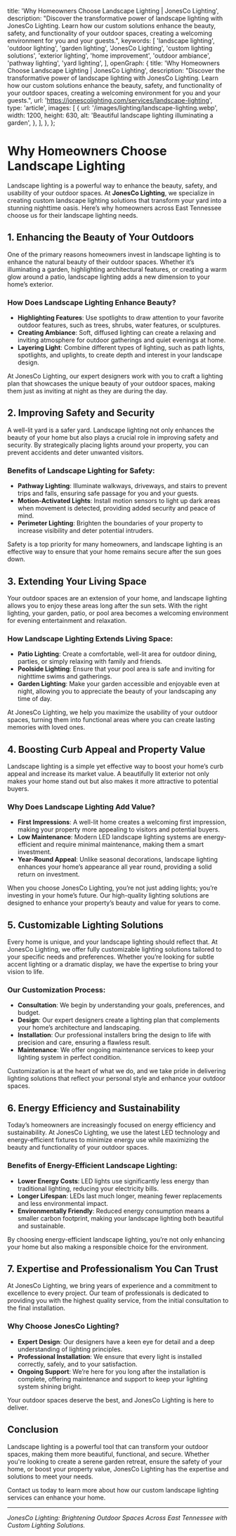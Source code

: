   title: 'Why Homeowners Choose Landscape Lighting | JonesCo Lighting',
  description:
    "Discover the transformative power of landscape lighting with JonesCo Lighting. Learn how our custom solutions enhance the beauty, safety, and functionality of your outdoor spaces, creating a welcoming environment for you and your guests.",
  keywords: [
    'landscape lighting',
    'outdoor lighting',
    'garden lighting',
    'JonesCo Lighting',
    'custom lighting solutions',
    'exterior lighting',
    'home improvement',
    'outdoor ambiance',
    'pathway lighting',
    'yard lighting',
  ],
  openGraph: {
    title: 'Why Homeowners Choose Landscape Lighting | JonesCo Lighting',
    description:
      "Discover the transformative power of landscape lighting with JonesCo Lighting. Learn how our custom solutions enhance the beauty, safety, and functionality of your outdoor spaces, creating a welcoming environment for you and your guests.",
    url: 'https://jonescolighting.com/services/landscape-lighting',
    type: 'article',
    images: [
      {
        url: '/images/lighting/landscape-lighting.webp',
        width: 1200,
        height: 630,
        alt: 'Beautiful landscape lighting illuminating a garden',
      },
    ],
  },
};

# Why Homeowners Choose Landscape Lighting

Landscape lighting is a powerful way to enhance the beauty, safety, and usability of your outdoor spaces. At **JonesCo Lighting**, we specialize in creating custom landscape lighting solutions that transform your yard into a stunning nighttime oasis. Here’s why homeowners across East Tennessee choose us for their landscape lighting needs.

## 1. **Enhancing the Beauty of Your Outdoors**

One of the primary reasons homeowners invest in landscape lighting is to enhance the natural beauty of their outdoor spaces. Whether it’s illuminating a garden, highlighting architectural features, or creating a warm glow around a patio, landscape lighting adds a new dimension to your home’s exterior.

### How Does Landscape Lighting Enhance Beauty?
- **Highlighting Features**: Use spotlights to draw attention to your favorite outdoor features, such as trees, shrubs, water features, or sculptures.
- **Creating Ambiance**: Soft, diffused lighting can create a relaxing and inviting atmosphere for outdoor gatherings and quiet evenings at home.
- **Layering Light**: Combine different types of lighting, such as path lights, spotlights, and uplights, to create depth and interest in your landscape design.

At JonesCo Lighting, our expert designers work with you to craft a lighting plan that showcases the unique beauty of your outdoor spaces, making them just as inviting at night as they are during the day.

## 2. **Improving Safety and Security**

A well-lit yard is a safer yard. Landscape lighting not only enhances the beauty of your home but also plays a crucial role in improving safety and security. By strategically placing lights around your property, you can prevent accidents and deter unwanted visitors.

### Benefits of Landscape Lighting for Safety:
- **Pathway Lighting**: Illuminate walkways, driveways, and stairs to prevent trips and falls, ensuring safe passage for you and your guests.
- **Motion-Activated Lights**: Install motion sensors to light up dark areas when movement is detected, providing added security and peace of mind.
- **Perimeter Lighting**: Brighten the boundaries of your property to increase visibility and deter potential intruders.

Safety is a top priority for many homeowners, and landscape lighting is an effective way to ensure that your home remains secure after the sun goes down.

## 3. **Extending Your Living Space**

Your outdoor spaces are an extension of your home, and landscape lighting allows you to enjoy these areas long after the sun sets. With the right lighting, your garden, patio, or pool area becomes a welcoming environment for evening entertainment and relaxation.

### How Landscape Lighting Extends Living Space:
- **Patio Lighting**: Create a comfortable, well-lit area for outdoor dining, parties, or simply relaxing with family and friends.
- **Poolside Lighting**: Ensure that your pool area is safe and inviting for nighttime swims and gatherings.
- **Garden Lighting**: Make your garden accessible and enjoyable even at night, allowing you to appreciate the beauty of your landscaping any time of day.

At JonesCo Lighting, we help you maximize the usability of your outdoor spaces, turning them into functional areas where you can create lasting memories with loved ones.

## 4. **Boosting Curb Appeal and Property Value**

Landscape lighting is a simple yet effective way to boost your home’s curb appeal and increase its market value. A beautifully lit exterior not only makes your home stand out but also makes it more attractive to potential buyers.

### Why Does Landscape Lighting Add Value?
- **First Impressions**: A well-lit home creates a welcoming first impression, making your property more appealing to visitors and potential buyers.
- **Low Maintenance**: Modern LED landscape lighting systems are energy-efficient and require minimal maintenance, making them a smart investment.
- **Year-Round Appeal**: Unlike seasonal decorations, landscape lighting enhances your home’s appearance all year round, providing a solid return on investment.

When you choose JonesCo Lighting, you’re not just adding lights; you’re investing in your home’s future. Our high-quality lighting solutions are designed to enhance your property’s beauty and value for years to come.

## 5. **Customizable Lighting Solutions**

Every home is unique, and your landscape lighting should reflect that. At JonesCo Lighting, we offer fully customizable lighting solutions tailored to your specific needs and preferences. Whether you’re looking for subtle accent lighting or a dramatic display, we have the expertise to bring your vision to life.

### Our Customization Process:
- **Consultation**: We begin by understanding your goals, preferences, and budget.
- **Design**: Our expert designers create a lighting plan that complements your home’s architecture and landscaping.
- **Installation**: Our professional installers bring the design to life with precision and care, ensuring a flawless result.
- **Maintenance**: We offer ongoing maintenance services to keep your lighting system in perfect condition.

Customization is at the heart of what we do, and we take pride in delivering lighting solutions that reflect your personal style and enhance your outdoor spaces.

## 6. **Energy Efficiency and Sustainability**

Today’s homeowners are increasingly focused on energy efficiency and sustainability. At JonesCo Lighting, we use the latest LED technology and energy-efficient fixtures to minimize energy use while maximizing the beauty and functionality of your outdoor spaces.

### Benefits of Energy-Efficient Landscape Lighting:
- **Lower Energy Costs**: LED lights use significantly less energy than traditional lighting, reducing your electricity bills.
- **Longer Lifespan**: LEDs last much longer, meaning fewer replacements and less environmental impact.
- **Environmentally Friendly**: Reduced energy consumption means a smaller carbon footprint, making your landscape lighting both beautiful and sustainable.

By choosing energy-efficient landscape lighting, you’re not only enhancing your home but also making a responsible choice for the environment.

## 7. **Expertise and Professionalism You Can Trust**

At JonesCo Lighting, we bring years of experience and a commitment to excellence to every project. Our team of professionals is dedicated to providing you with the highest quality service, from the initial consultation to the final installation.

### Why Choose JonesCo Lighting?
- **Expert Design**: Our designers have a keen eye for detail and a deep understanding of lighting principles.
- **Professional Installation**: We ensure that every light is installed correctly, safely, and to your satisfaction.
- **Ongoing Support**: We’re here for you long after the installation is complete, offering maintenance and support to keep your lighting system shining bright.

Your outdoor spaces deserve the best, and JonesCo Lighting is here to deliver.

## Conclusion

Landscape lighting is a powerful tool that can transform your outdoor spaces, making them more beautiful, functional, and secure. Whether you're looking to create a serene garden retreat, ensure the safety of your home, or boost your property value, JonesCo Lighting has the expertise and solutions to meet your needs.

Contact us today to learn more about how our custom landscape lighting services can enhance your home.

---

*JonesCo Lighting: Brightening Outdoor Spaces Across East Tennessee with Custom Lighting Solutions.*
